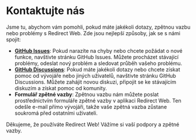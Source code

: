# Kontaktujte nás

Jsme tu, abychom vám pomohli, pokud máte jakékoli dotazy, zpětnou vazbu nebo problémy s Redirect Web. Zde jsou nejlepší způsoby, jak se s námi spojit:

- **[GitHub Issues](https://github.com/mshibanami/RedirectWeb/issues)**: Pokud narazíte na chyby nebo chcete požádat o nové funkce, navštivte stránku GitHub Issues. Můžete procházet stávající problémy, odeslat nový problém a sledovat průběh vašeho problému.
- **[GitHub Discussions](https://github.com/mshibanami/RedirectWeb/discussions)**: Pokud máte jakékoli dotazy nebo chcete získat pomoc od vývojáře nebo jiných uživatelů, navštivte stránku GitHub Discussions. Můžete zahájit novou diskuzi, připojit se ke stávajícím diskuzím a získat pomoc od komunity.
- **Formulář zpětné vazby**: Zpětnou vazbu nám můžete poslat prostřednictvím formuláře zpětné vazby v aplikaci Redirect Web. Ten odešle e-mail přímo vývojáři, takže vaše zpětná vazba zůstane soukromá před ostatními uživateli.

Děkujeme, že používáte Redirect Web! Vážíme si vaší podpory a zpětné vazby.
